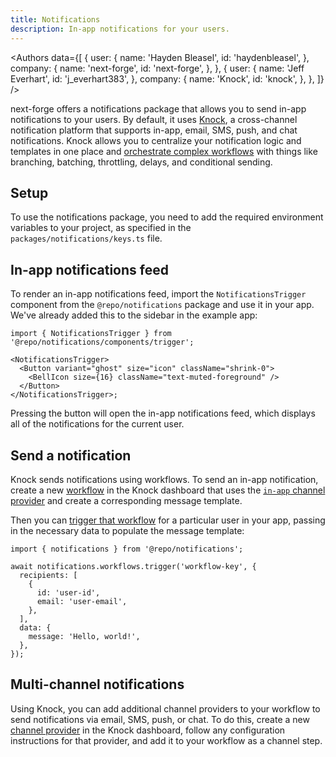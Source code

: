 ```yaml
---
title: Notifications
description: In-app notifications for your users.
---
```



<Authors
  data={[
    {
      user: {
        name: 'Hayden Bleasel',
        id: 'haydenbleasel',
      },
      company: {
        name: 'next-forge',
        id: 'next-forge',
      },
    },
    {
      user: {
        name: 'Jeff Everhart',
        id: 'j_everhart383',
      },
      company: {
        name: 'Knock',
        id: 'knock',
      },
    },
  ]}
/>

next-forge offers a notifications package that allows you to send in-app notifications to your users. By default, it uses [Knock](https://knock.app/), a cross-channel notification platform that supports in-app, email, SMS, push, and chat notifications. Knock allows you to centralize your notification logic and templates in one place and [orchestrate complex workflows](https://docs.knock.app/designing-workflows/overview) with things like branching, batching, throttling, delays, and conditional sending.

## Setup

To use the notifications package, you need to add the required environment variables to your project, as specified in the `packages/notifications/keys.ts` file.

## In-app notifications feed

To render an in-app notifications feed, import the `NotificationsTrigger` component from the `@repo/notifications` package and use it in your app. We've already added this to the sidebar in the example app:

```tsx apps/app/app/(authenticated)/components/sidebar.tsx
import { NotificationsTrigger } from '@repo/notifications/components/trigger';

<NotificationsTrigger>
  <Button variant="ghost" size="icon" className="shrink-0">
    <BellIcon size={16} className="text-muted-foreground" />
  </Button>
</NotificationsTrigger>;
```

Pressing the button will open the in-app notifications feed, which displays all of the notifications for the current user.

## Send a notification

Knock sends notifications using workflows. To send an in-app notification, create a new [workflow](https://docs.knock.app/concepts/workflows) in the Knock dashboard that uses the [`in-app` channel provider](https://docs.knock.app/integrations/in-app/knock) and create a corresponding message template.

Then you can [trigger that workflow](https://docs.knock.app/send-notifications/triggering-workflows) for a particular user in your app, passing in the necessary data to populate the message template:

```tsx notify.ts
import { notifications } from '@repo/notifications';

await notifications.workflows.trigger('workflow-key', {
  recipients: [
    {
      id: 'user-id',
      email: 'user-email',
    },
  ],
  data: {
    message: 'Hello, world!',
  },
});
```

## Multi-channel notifications

Using Knock, you can add additional channel providers to your workflow to send notifications via email, SMS, push, or chat. To do this, create a new [channel provider](https://docs.knock.app/integrations) in the Knock dashboard, follow any configuration instructions for that provider, and add it to your workflow as a channel step.
